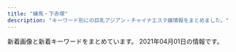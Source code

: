 ```yaml
---
title: "練馬・下赤塚"
description: "キーワード別にの巨乳アジアン・チャイナエステ嬢情報をまとめました。"
---
```


新着画像と新着キーワードをまとめています。
2021年04月01日の情報です。

<DmmAffiliateIns />
<KeywordTable
  shops={
    [
    {
        "url": "https://kachofugetsu.ests.jp/",
        "name": "\u82b1\u9ce5\u98a8\u6708",
        "station": "\u6210\u5897\u99c5",
        "img_links": [],
        "keywords": {}
    },
    {
        "img_links": [
            "http://www.hanaest.net/images/s2.jpg",
            "http://www.hanaest.net/images/ttl_staff.png",
            "http://www.hanaest.net/images/qj.png",
            "http://www.hanaest.net/up/uploads/20171005214644212.jpg",
            "http://www.hanaest.net/images/r1.jpg",
            "http://www.hanaest.net/images/news.png",
            "http://www.hanaest.net/images/header_bg.png",
            "http://www.hanaest.net/images/r2.jpg",
            "http://www.hanaest.net/up/uploads/20171017081729nana.jpg",
            "http://www.hanaest.net/up/uploads/20170621202142mimi.jpg",
            "http://www.hanaest.net/up/uploads/20161128220158nao.jpg",
            "http://www.hanaest.net/up/uploads/20161009222712tomo.jpg",
            "http://www.hanaest.net/images/ttl_price.png",
            "http://www.hanaest.net/images/ttl_qj.png"
        ],
        "station": "\u4e0b\u8d64\u585a\u99c5\u5317\u53e3",
        "name": "\u83ef\uff5e\u306f\u306a\uff5e",
        "url": "http://www.hanaest.net/",
        "keywords": {}
    },
    {
        "name": "\u6696\u5fc3",
        "keywords": {},
        "img_links": [
            "http://www.hi-msg.com/dansin/images/p-6.jpg",
            "http://www.hi-msg.com/dansin/images/top.jpg",
            "http://www.hi-msg.com/dansin/images/p-2-1.jpg",
            "http://www.hi-msg.com/dansin/images/p-9-1.jpg",
            "http://www.hi-msg.com/dansin/images/end1.jpg",
            "http://www.hi-msg.com/dansin/images/nav.jpg",
            "http://www.hi-msg.com/dansin/images/p-6-1.jpg",
            "http://www.hi-msg.com/dansin/images/p-5.jpg",
            "http://www.hi-msg.com/dansin/images/p-2.jpg",
            "http://www.hi-msg.com/dansin/images/1.jpg",
            "http://www.hi-msg.com/dansin/images/top1.jpg",
            "http://www.hi-msg.com/dansin/images/s_pick.jpg",
            "http://www.hi-msg.com/dansin/images/s_info.jpg",
            "http://www.hi-msg.com/dansin/images/s_face.jpg",
            "http://www.hi-msg.com/dansin/images/p-7.jpg",
            "http://www.hi-msg.com/dansin/images/s_news.jpg",
            "http://www.hi-msg.com/dansin/images/p-8.jpg",
            "http://www.hi-msg.com/dansin/images/mobile.jpg",
            "http://www.hi-msg.com/dansin/images/p-9.jpg",
            "http://www.hi-msg.com/dansin/images/p-5-1.jpg"
        ],
        "station": "\u3068\u304d\u308f\u53f0\u99c5\u5357\u53e3",
        "url": "http://www.hi-msg.com/dansin/"
    },
    {
        "url": "http://himawari.est-u.com/",
        "station": "\u7df4\u99ac\u99c5\u5357\u53e3",
        "img_links": [
            "http://himawari.est-u.com/staff/asuka.jpg",
            "http://himawari.est-u.com/staff/yuki.jpg",
            "http://himawari.est-u.com/staff/sakura.jpg",
            "http://himawari.est-u.com/staff/nami.jpg",
            "http://himawari.est-u.com/images/a2.jpg",
            "http://himawari.est-u.com/images/a1.jpg",
            "http://himawari.est-u.com/images/index_02.jpg",
            "http://himawari.est-u.com/staff/umi.jpg",
            "http://himawari.est-u.com/images/down.jpg",
            "http://himawari.est-u.com/images/index_10.jpg",
            "http://himawari.est-u.com/staff/aiko.jpg",
            "http://himawari.est-u.com/staff/izumi.jpg",
            "http://himawari.est-u.com/images/index_08.jpg",
            "http://himawari.est-u.com/images/index_04.jpg",
            "http://himawari.est-u.com/images/therpist.jpg",
            "http://himawari.est-u.com/images/index2_08.jpg"
        ],
        "keywords": {
            "C": 7
        },
        "name": "\u3072\u307e\u308f\u308a"
    },
    {
        "name": "\u59ff\u7f8e",
        "url": "http://www.sugatabi.mesthe.com/",
        "station": "\u3068\u304d\u308f\u53f0\u99c5\u5357\u53e3",
        "keywords": {
            "85": 1,
            "C": 2,
            "87": 4,
            "D": 7,
            "84": 1,
            "86": 3
        },
        "img_links": [
            "http://www.sugatabi.mesthe.com/images/top_sche.png",
            "http://www.sugatabi.mesthe.com/images/shop/shop04.jpg",
            "http://www.sugatabi.mesthe.com/files/001-02.jpg",
            "http://www.sugatabi.mesthe.com/files/003-02.jpg",
            "http://www.sugatabi.mesthe.com/files/010-02.jpg",
            "http://www.sugatabi.mesthe.com/files/009.jpg",
            "http://www.sugatabi.mesthe.com/files/008.jpg",
            "http://www.sugatabi.mesthe.com/images/girl-z1.jpg",
            "http://www.sugatabi.mesthe.com/files/006.jpg",
            "http://www.sugatabi.mesthe.com/files/006-02.jpg",
            "http://www.sugatabi.mesthe.com/files/009-02.jpg",
            "http://www.sugatabi.mesthe.com/files/010.jpg",
            "http://www.sugatabi.mesthe.com/images/bj3.png",
            "http://www.sugatabi.mesthe.com/images/mobile.jpg",
            "http://www.sugatabi.mesthe.com/files/003.jpg",
            "http://www.sugatabi.mesthe.com/images/staff_line.png",
            "http://www.sugatabi.mesthe.com/files/002-02.jpg",
            "http://www.sugatabi.mesthe.com/images/shop/shop01.jpg",
            "http://www.sugatabi.mesthe.com/images/link_line.png",
            "http://www.sugatabi.mesthe.com/files/004.jpg",
            "http://www.sugatabi.mesthe.com/images/shop/shop03.jpg",
            "http://www.sugatabi.mesthe.com/files/005.jpg",
            "http://www.sugatabi.mesthe.com/files/005-02.jpg",
            "http://www.sugatabi.mesthe.com/files/004-02.jpg",
            "http://www.sugatabi.mesthe.com/files/002.jpg",
            "http://www.sugatabi.mesthe.com/files/008-02.jpg",
            "http://www.sugatabi.mesthe.com/images/top.jpg",
            "http://www.sugatabi.mesthe.com/images/shop/shop02.jpg",
            "http://www.sugatabi.mesthe.com/files/001.jpg",
            "http://www.sugatabi.mesthe.com/images/girl-z2.jpg"
        ]
    },
    {
        "station": "\u7df4\u99ac\u99c5\u897f\u53e3",
        "url": "http://www.bishoujo.relaxmens.com/",
        "img_links": [
            "http://www.bishoujo.relaxmens.com/images/top02-left.png",
            "http://www.bishoujo.relaxmens.com/images/nav-001.png",
            "http://www.bishoujo.relaxmens.com/images/top01.png",
            "http://www.bishoujo.relaxmens.com/files/007.jpg",
            "http://www.bishoujo.relaxmens.com/images/nav-003.png",
            "http://www.bishoujo.relaxmens.com/images/nav-002.png",
            "http://www.bishoujo.relaxmens.com/images/nav-005.png",
            "http://www.bishoujo.relaxmens.com/photo_news/upimg/69006605d742b90036_1.jpg",
            "http://www.bishoujo.relaxmens.com/files/006.jpg",
            "http://www.bishoujo.relaxmens.com/photo_news/upimg/69006605d742b90036_2.jpg",
            "http://www.bishoujo.relaxmens.com/images/top003.png",
            "http://www.bishoujo.relaxmens.com/images/tel.png",
            "http://www.bishoujo.relaxmens.com/files/008.jpg",
            "http://www.bishoujo.relaxmens.com/photo_news/upimg/69006605d742b90036_0.jpg",
            "http://www.bishoujo.relaxmens.com/images/nav-006.png",
            "http://www.bishoujo.relaxmens.com/images/nav-004.png",
            "http://www.bishoujo.relaxmens.com/files/004.jpg",
            "http://www.bishoujo.relaxmens.com/images/osusume01.png"
        ],
        "name": "\u7f8e\u5c11\u5973\u5b66\u5712",
        "keywords": {}
    },
    {
        "url": "http://www.es-kou.link/",
        "station": "\u4e0b\u8d64\u585a\u99c5\u5317\u53e3",
        "img_links": [
            "http://www.es-kou.link/images/news.jpg",
            "http://www.es-kou.link/images/sys2.jpg",
            "http://www.es-kou.link/images/3.jpg",
            "http://www.es-kou.link/images/staff_t.jpg",
            "http://www.es-kou.link/images/head.jpg",
            "http://www.es-kou.link/images/1.jpg",
            "http://www.es-kou.link/images/mobile.jpg",
            "http://www.es-kou.link/img/satomi1.jpg",
            "http://www.es-kou.link/images/s1.png",
            "http://www.es-kou.link/images/interior_t.jpg",
            "http://www.es-kou.link/img/nana1.jpg",
            "http://www.es-kou.link/img/mimi1.jpg",
            "http://www.es-kou.link/images/info.png",
            "http://www.es-kou.link/images/sys1.jpg",
            "http://www.es-kou.link/images/int1.png",
            "http://www.es-kou.link/images/b1.jpg",
            "http://www.es-kou.link/images/int2.png",
            "http://www.es-kou.link/images/b2.jpg",
            "http://www.es-kou.link/images/2.jpg",
            "http://www.es-kou.link/images/sys3.png"
        ],
        "keywords": {},
        "name": "\u7d05\u6708"
    },
    {
        "img_links": [
            "http://www.akai-hana.esjp.info/img/info/r8.jpg",
            "http://www.akai-hana.esjp.info/img/slider/1.jpg",
            "http://www.akai-hana.esjp.info/files/006.jpg",
            "http://www.akai-hana.esjp.info/img/info/r1.jpg",
            "http://www.akai-hana.esjp.info/img/info/r3.jpg",
            "http://www.akai-hana.esjp.info/img/info/r5.jpg",
            "http://www.akai-hana.esjp.info/img/info/r6.jpg",
            "http://www.akai-hana.esjp.info/img/info/r2.jpg",
            "http://www.akai-hana.esjp.info/files/001.jpg",
            "http://www.akai-hana.esjp.info/files/007.jpg",
            "http://www.akai-hana.esjp.info/img/info.jpg",
            "http://www.akai-hana.esjp.info/img/goback.jpg",
            "http://www.akai-hana.esjp.info/img/btn_blog.jpg",
            "http://www.akai-hana.esjp.info/files/004.jpg",
            "http://www.akai-hana.esjp.info/img/pixta_5458114_M.jpg",
            "http://www.akai-hana.esjp.info/img/info/r4.jpg",
            "http://www.akai-hana.esjp.info/files/003.jpg",
            "http://www.akai-hana.esjp.info/img/btn_side_mobile.jpg",
            "http://www.akai-hana.esjp.info/img/info/r7.jpg",
            "http://www.akai-hana.esjp.info/img/ttl_news.png",
            "http://www.akai-hana.esjp.info/img/pixta_5216568_M.jpg",
            "http://www.akai-hana.esjp.info/img/tel.png",
            "http://www.akai-hana.esjp.info/img/info/r9.jpg",
            "http://www.akai-hana.esjp.info/img/ttl_info.png",
            "http://www.akai-hana.esjp.info/img/imasia_7981159_M.jpg",
            "http://www.akai-hana.esjp.info/img/pickup.jpg",
            "http://www.akai-hana.esjp.info/img/slider/2.jpg",
            "http://www.akai-hana.esjp.info/files/005.jpg",
            "http://www.akai-hana.esjp.info/files/002.jpg"
        ],
        "station": "\u6210\u5897\u99c54\u756a\u51fa\u53e3",
        "url": "http://www.akai-hana.esjp.info/",
        "name": "\u8d64\u3044\u82b1",
        "keywords": {
            "87": 6,
            "D": 10,
            "C": 19,
            "82": 2,
            "88": 4,
            "85": 2
        }
    },
    {
        "station": "\u7df4\u99ac\u99c5\u5317\u53e3",
        "keywords": {
            "C": 7
        },
        "url": "http://moonlove.est-u.com/",
        "img_links": [
            "http://moonlove.est-u.com/images/s1.jpg",
            "http://moonlove.est-u.com/images/s6.jpg",
            "http://moonlove.est-u.com/images/s5.jpg",
            "http://moonlove.est-u.com/images/index_02.jpg",
            "http://moonlove.est-u.com/images/index_12.jpg",
            "http://moonlove.est-u.com/staff/ayumi.jpg",
            "http://moonlove.est-u.com/staff/sakura.jpg",
            "http://moonlove.est-u.com/images/icon_000.jpg",
            "http://moonlove.est-u.com/images/staff_09.jpg",
            "http://moonlove.est-u.com/images/index_05.jpg",
            "http://moonlove.est-u.com/staff/kaori.jpg",
            "http://moonlove.est-u.com/images/index_13.jpg",
            "http://moonlove.est-u.com/images/index_14.jpg",
            "http://moonlove.est-u.com/images/index3_06.jpg",
            "http://moonlove.est-u.com/images/index_10.jpg",
            "http://moonlove.est-u.com/images/index_15.jpg",
            "http://moonlove.est-u.com/images/s3.jpg",
            "http://moonlove.est-u.com/images/index_19.jpg",
            "http://moonlove.est-u.com/images/index1_06.jpg",
            "http://moonlove.est-u.com/images/index_16.jpg",
            "http://moonlove.est-u.com/images/index_08.jpg",
            "http://moonlove.est-u.com/images/s4.jpg",
            "http://moonlove.est-u.com/images/index_07.jpg",
            "http://moonlove.est-u.com/staff/nami.jpg",
            "http://moonlove.est-u.com/images/s8.jpg",
            "http://moonlove.est-u.com/images/index_04.jpg",
            "http://moonlove.est-u.com/images/index2_06.jpg",
            "http://moonlove.est-u.com/staff/miki.jpg",
            "http://moonlove.est-u.com/images/index_17.jpg"
        ],
        "name": "\u6708\u306e\u604b"
    },
    {
        "keywords": {
            "95": 1,
            "86": 1,
            "80": 1,
            "C": 4,
            "D": 2,
            "G": 1,
            "84": 1,
            "91": 3,
            "F": 4,
            "88": 1,
            "83": 2,
            "93": 1
        },
        "url": "http://lachesis.este88.com/",
        "station": "\u5927\u6cc9\u5b66\u5712\u99c5",
        "name": "\u30e9\u30b1\u30b7\u30b9\u5927\u6cc9\u5b66\u5712",
        "img_links": [
            "http://lachesis.este88.com/gals/narumi2.jpg",
            "http://lachesis.este88.com/gals/rinnka3.jpg",
            "http://lachesis.este88.com/gals/rinnka2.jpg",
            "http://lachesis.este88.com/gals/miku2.jpg",
            "http://lachesis.este88.com/gals/miho1.jpg",
            "http://lachesis.este88.com/gals/rinnka4.jpg",
            "http://lachesis.este88.com/gals/mao1.jpg",
            "http://lachesis.este88.com/gals/tumugi2.jpg",
            "https://lachesis.este88.com/images/line.jpg",
            "https://lachesis.este88.com/images/bg_header3.jpg",
            "http://lachesis.este88.com/gals/aoi3.jpg",
            "http://lachesis.este88.com/gals/itika1.jpg",
            "http://lachesis.este88.com/gals/yuno3.jpg",
            "https://lachesis.este88.com/images/info5.jpg",
            "https://lachesis.este88.com/gals/aoi1.jpg",
            "http://lachesis.este88.com/gals/aoi2.jpg",
            "http://momipara.jp/img/link/momi234.jpg",
            "http://lachesis.este88.com/gals/itika2.jpg",
            "http://lachesis.este88.com/gals/narumi3.jpg",
            "https://lachesis.este88.com/gals/narumi1.jpg",
            "https://lachesis.este88.com/gals/minami1.jpg",
            "http://lachesis.este88.com/images/bg_header.jpg",
            "https://lachesis.este88.com/gals/rinnka1.jpg",
            "http://lachesis.este88.com/gals/aoi1.jpg",
            "http://lachesis.este88.com/gals/miho2.jpg",
            "http://lachesis.este88.com/images/info5.jpg",
            "https://lachesis.este88.com/images/bg_header.jpg",
            "http://lachesis.este88.com/gals/tumugi3.jpg",
            "http://lachesis.este88.com/gals/miku3.jpg",
            "http://lachesis.este88.com/gals/miho3.jpg",
            "https://lachesis.este88.com/gals/miku1.jpg",
            "http://lachesis.este88.com/images/bg_header3.jpg",
            "http://lachesis.este88.com/gals/mao2.jpg",
            "http://lachesis.este88.com/gals/minami1.jpg",
            "https://lachesis.este88.com/gals/maria1.jpg",
            "http://lachesis.este88.com/gals/narumi1.jpg",
            "https://lachesis.este88.com/gals/tumugi1.jpg",
            "http://lachesis.este88.com/gals/rinnka1.jpg",
            "http://lachesis.este88.com/gals/itika3.jpg",
            "http://lachesis.este88.com/gals/yuno1.jpg",
            "http://lachesis.este88.com/gals/minami2.jpg",
            "http://lachesis.este88.com/gals/maria1.jpg",
            "http://lachesis.este88.com/gals/narumi4.jpg",
            "https://lachesis.este88.com/gals/yuno1.jpg",
            "http://lachesis.este88.com/images/line.jpg",
            "http://lachesis.este88.com/images/sysh3bar.png",
            "https://lachesis.este88.com/images/sysh3bar.png",
            "https://lachesis.este88.com/gals/itika1.jpg",
            "https://lachesis.este88.com/gals/mao1.jpg",
            "https://lachesis.este88.com/gals/miho1.jpg",
            "http://lachesis.este88.com/gals/miku1.jpg",
            "http://lachesis.este88.com/gals/yuno2.jpg",
            "http://lachesis.este88.com/gals/tumugi1.jpg"
        ]
    },
    {
        "url": "http://margaret.ests.jp/",
        "name": "\u30de\u30fc\u30ac\u30ec\u30c3\u30c8",
        "img_links": [
            "http://margaret.ests.jp/images/s_staff.png",
            "http://margaret.ests.jp/images/mobile.jpg",
            "http://margaret.ests.jp/images/s_news.jpg",
            "http://margaret.ests.jp/images/room2.jpg",
            "http://margaret.ests.jp/photos/sites/29/2020/03/2020032709162529.jpg",
            "http://margaret.ests.jp/photos/sites/29/2020/06/2020062814010219.jpeg",
            "http://margaret.ests.jp/images/s_pick.jpg",
            "http://margaret.ests.jp/photos/sites/29/2020/05/202005281752578.jpg",
            "http://margaret.ests.jp/photos/sites/29/2020/04/2020041014190824.jpg",
            "http://margaret.ests.jp/images/room1.jpg",
            "http://margaret.ests.jp/images/service1.jpg",
            "http://margaret.ests.jp/photos/sites/29/2020/08/2020082222274080.jpeg",
            "http://margaret.ests.jp/images/room4.jpg",
            "http://margaret.ests.jp/images/info.jpg",
            "http://margaret.ests.jp/images/room3.jpg",
            "http://margaret.ests.jp/images/top.jpg",
            "http://margaret.ests.jp/photos/sites/29/2020/04/202004102157462.jpeg",
            "http://margaret.ests.jp/images/service4.jpg",
            "http://margaret.ests.jp/photos/sites/29/2020/06/202006301829174.jpeg",
            "http://margaret.ests.jp/photos/sites/29/2021/01/2021011511194654.jpg",
            "http://margaret.ests.jp/images/service3.jpg",
            "http://margaret.ests.jp/images/s_service.png",
            "http://margaret.ests.jp/photos/sites/29/2020/08/2020080615352994.jpeg",
            "http://margaret.ests.jp/photos/sites/29/2020/04/202004081414540.jpg",
            "http://margaret.ests.jp/images/service2.jpg",
            "http://margaret.ests.jp/photos/sites/29/2020/04/2020040205541033.jpg"
        ],
        "keywords": {
            "87": 10,
            "E": 50,
            "88": 20,
            "86": 20,
            "85": 30,
            "D": 60
        },
        "station": "\u685c\u53f0\u99c5\u5317\u53e3"
    },
    {
        "name": "\u30ad\u30e9\u30ad\u30e9",
        "keywords": {
            "D": 2,
            "E": 6,
            "F": 1,
            "88": 1,
            "C": 17,
            "86": 4,
            "87": 4,
            "89": 1
        },
        "station": "\u7df4\u99ac\u99c5\u897f\u53e3",
        "url": "http://binrou.net/",
        "img_links": [
            "http://binrou.net/i/img/sta80.jpg",
            "http://binrou.net/img/fla.jpg",
            "http://binrou.net/i/img/sta92.jpg",
            "http://binrou.net/img/botton.jpg",
            "http://binrou.net/i/img/sta112.jpg",
            "http://binrou.net/i/img/r4.jpg",
            "http://binrou.net/img/st115.jpg",
            "http://binrou.net/img/sta114.jpg",
            "http://binrou.net/img/s116.jpg",
            "http://binrou.net/i/img/sta114.jpg",
            "http://binrou.net/img/sta116.jpg",
            "http://binrou.net/i/img/r2.jpg",
            "http://binrou.net/img/st114.jpg",
            "http://binrou.net/img/sta119.jpg",
            "http://binrou.net/img/s111.jpg",
            "http://binrou.net/img/sta111.jpg",
            "http://binrou.net/img/st116.jpg",
            "http://binrou.net/i/img/r1.jpg",
            "http://binrou.net/i/img/sta98.jpg",
            "http://binrou.net/i/img/sta105.jpg",
            "http://binrou.net/img/s112.jpg",
            "http://binrou.net/img/sta117.jpg",
            "http://binrou.net/i/img/sta104.jpg",
            "http://binrou.net/img/s114.jpg",
            "http://binrou.net/i/img/sta97.jpg",
            "http://binrou.net/img/st117.jpg",
            "http://binrou.net/i/img/sta108.jpg",
            "http://binrou.net/img/s117.jpg",
            "http://binrou.net/img/sta115.jpg",
            "http://binrou.net/i/img/sta118.jpg",
            "http://binrou.net/img/s118.jpg",
            "http://binrou.net/i/img/st118.jpg",
            "http://binrou.net/i/img/sta111.jpg",
            "http://binrou.net/i/img/sta100.jpg",
            "http://binrou.net/i/img/sta115.jpg",
            "http://binrou.net/img/pickup20.jpg",
            "http://binrou.net/img/st112.jpg",
            "http://binrou.net/img/mo.png",
            "http://binrou.net/i/img/r3.jpg",
            "http://binrou.net/img/st119.jpg",
            "http://binrou.net/i/img/sta89.jpg",
            "http://binrou.net/i/img/sta119.jpg",
            "http://binrou.net/img/s119.jpg",
            "http://binrou.net/img/sta118.jpg",
            "http://binrou.net/img/st109.jpg",
            "http://binrou.net/img/sta109.jpg",
            "http://binrou.net/img/acc.jpg",
            "http://binrou.net/i/img/sta117.jpg",
            "http://binrou.net/i/img/sta116.jpg",
            "http://binrou.net/i/img/sta88.jpg",
            "http://binrou.net/img/st111.jpg",
            "http://binrou.net/i/img/sta109.jpg",
            "http://binrou.net/img/s115.jpg",
            "http://binrou.net/i/img/acc.jpg",
            "http://binrou.net/img/st118.jpg",
            "http://binrou.net/img/sta112.jpg",
            "http://binrou.net/i/img/sta94.jpg"
        ]
    },
    {
        "img_links": [
            "http://www.nerima-rose.com/images/images/sys2018_06.jpg",
            "http://www.nerima-rose.com/images/aroma/r3.jpg",
            "http://www.nerima-rose.com/images/shop/3/sh1.jpg",
            "http://www.nerima-rose.com/images/staff/16/kaori2.jpg",
            "http://www.nerima-rose.com/images/staff/17/2/nana.png",
            "http://www.nerima-rose.com/images/staff/16/aya2.jpg",
            "http://www.nerima-rose.com/images/rosa-sys_04.jpg",
            "http://www.nerima-rose.com/images/staff/17/2/kina.jpg",
            "http://www.nerima-rose.com/images/rosa-sys_09a.jpg",
            "http://www.nerima-rose.com/images/shop/h1.jpg",
            "http://www.nerima-rose.com/images/shop/4/s1.jpg",
            "http://www.nerima-rose.com/images/aroma/r1.jpg",
            "http://www.nerima-rose.com/images/staff/17/riri.jpg",
            "http://www.nerima-rose.com/images/sys3.jpg",
            "http://www.nerima-rose.com/images/index-rosa_09.jpg",
            "http://www.nerima-rose.com/images/aroma/r2.jpg",
            "http://www.nerima-rose.com/images/shop/11.jpg",
            "http://www.nerima-rose.com/images/index-rosa_04.jpg",
            "http://www.nerima-rose.com/images/nav/nav-acc.jpg",
            "http://www.nerima-rose.com/images/rosa-pindao_07.jpg",
            "http://www.nerima-rose.com/images/images/sys2018_03.jpg",
            "http://www.nerima-rose.com/images/index-rosa_02.jpg",
            "http://www.nerima-rose.com/images/staff/17/2/ena.jpg",
            "http://www.nerima-rose.com/images/nav/nav-rec.jpg",
            "http://www.nerima-rose.com/images/rosa-pindao_09.jpg",
            "http://www.nerima-rose.com/cgi-bin/topics/img/16-1.jpg",
            "http://www.nerima-rose.com/images/staff/16/misaki2.jpg"
        ],
        "name": "ROSE",
        "url": "http://www.nerima-rose.com/",
        "keywords": {
            "C": 8
        },
        "station": "\u7df4\u99ac\u99c5\u5357\u53e3"
    },
    {
        "name": "\u59eb",
        "station": "\u6210\u5897\u99c5",
        "url": "http://anzu.abnavi.info/",
        "img_links": [],
        "keywords": {}
    },
    {
        "station": "\u7df4\u99ac\u99c5\u897f\u53e3",
        "img_links": [],
        "url": "https://salasa.tokyo/",
        "name": "\u3064\u307c\u307f",
        "keywords": {}
    },
    {
        "img_links": [
            "http://nymphe-est.biz/images/tm.jpg",
            "http://nymphe-est.biz/images/m3.png",
            "http://nymphe-est.biz/images/stal.jpg",
            "http://nymphe-est.biz/images/stat.jpg",
            "http://nymphe-est.biz/images/cg01.jpg",
            "http://nymphe-est.biz/images/no.png",
            "http://nymphe-est.biz/images/tit4.jpg",
            "http://nymphe-est.biz/images/tit5.jpg",
            "http://nymphe-est.biz/images/cg02.jpg",
            "http://nymphe-est.biz/images/accl.jpg",
            "http://nymphe-est.biz/images/tit2.jpg",
            "http://nymphe-est.biz/images/bur.jpg",
            "http://nymphe-est.biz/images/fla.jpg",
            "http://nymphe-est.biz/images/tit6.jpg",
            "http://nymphe-est.biz/images/m2.png",
            "http://nymphe-est.biz/images/bul.jpg",
            "http://nymphe-est.biz/images/m5.png",
            "http://nymphe-est.biz/images/spt.png",
            "http://nymphe-est.biz/images/tit3.jpg",
            "http://nymphe-est.biz/images/m4.png",
            "http://nymphe-est.biz/images/m6.png",
            "http://nymphe-est.biz/images/top.png",
            "http://nymphe-est.biz/images/m1.png",
            "http://nymphe-est.biz/images/cg03.jpg"
        ],
        "url": "http://nymphe-est.biz/",
        "station": "\u6771\u6b66\u7df4\u99ac\u99c5\u5317\u53e3",
        "name": "\u59eb\u306e\u3086\u3073\u3055\u304d",
        "keywords": {
            "E": 1,
            "D": 2
        }
    },
    {
        "name": "\u30b7\u30a8\u30b9\u30bf",
        "img_links": [
            "http://siesta.ests.jp/images/acc4.jpg",
            "http://siesta.ests.jp/images/acc3.jpg",
            "http://siesta.ests.jp/photos/sites/39/2021/01/2021011116333493.jpg",
            "http://siesta.ests.jp/images/news.jpg",
            "http://siesta.ests.jp/images/s-staff.jpg",
            "http://siesta.ests.jp/images/acc1.jpg",
            "http://siesta.ests.jp/images/mobile1.jpg",
            "http://siesta.ests.jp/images/pick.jpg",
            "http://siesta.ests.jp/photos/sites/39/2021/01/2021011116333298.jpg",
            "http://siesta.ests.jp/images/info.jpg",
            "http://siesta.ests.jp/images/mobile.jpg",
            "http://siesta.ests.jp/images/s-recriut.jpg",
            "http://siesta.ests.jp/images/acc2.jpg",
            "http://siesta.ests.jp/images/top.png",
            "http://siesta.ests.jp/photos/sites/39/2021/01/2021011116333321.jpg"
        ],
        "keywords": {
            "D": 12,
            "85": 8,
            "88": 4
        },
        "station": "\u5927\u6cc9\u5b66\u5712\u99c5\u5317\u53e3",
        "url": "http://siesta.ests.jp/"
    },
    {
        "url": "http://www.es-yas.click/",
        "img_links": [
            "http://www.es-yas.click/img/mari1.jpg",
            "http://www.es-yas.click/images/head.jpg",
            "http://www.es-yas.click/images/mobile.jpg",
            "http://www.es-yas.click/images/3.jpg",
            "http://www.es-yas.click/images/tel.jpg",
            "http://www.es-yas.click/images/sirase.jpg",
            "http://www.es-yas.click/images/sys2.png",
            "http://www.es-yas.click/images/ac1.png",
            "http://www.es-yas.click/images/staff_t.jpg",
            "http://www.es-yas.click/images/sys1.png",
            "http://www.es-yas.click/images/int2.png",
            "http://www.es-yas.click/images/news.jpg",
            "http://www.es-yas.click/images/1.jpg",
            "http://www.es-yas.click/images/int1.png",
            "http://www.es-yas.click/img/sayuri1.jpg",
            "http://www.es-yas.click/images/2.jpg",
            "http://www.es-yas.click/img/riri1.jpg",
            "http://www.es-yas.click/images/s1.png",
            "http://www.es-yas.click/images/info.png",
            "http://www.es-yas.click/images/newface.png",
            "http://www.es-yas.click/images/interior_t.jpg"
        ],
        "keywords": {},
        "name": "\u30b9\u30a6\u30a3\u30fc\u30c8",
        "station": "\u4e2d\u6751\u6a4b\u99c5\u5357\u53e3"
    },
    {
        "station": "\u4e0a\u677f\u6a4b\u99c5\u5317\u53e3",
        "img_links": [],
        "keywords": {},
        "url": "http://tenpo2.iest.info/",
        "name": "\u6e29"
    },
    {
        "station": "\u4e0b\u8d64\u585a\u99c5\u5317\u53e3",
        "name": "\u9577\u4e45*\u3061\u3087\u3046\u304d\u3085\u3046",
        "img_links": [
            "http://c-sakura.work/images/info.png",
            "http://c-sakura.work/images/2.jpg",
            "http://c-sakura.work/images/int1.png",
            "http://c-sakura.work/img/yuyu1.jpg",
            "http://c-sakura.work/images/mobile.jpg",
            "http://c-sakura.work/images/interior_t.jpg",
            "http://c-sakura.work/images/tel.jpg",
            "http://c-sakura.work/images/int2.png",
            "http://c-sakura.work/img/ami1.jpg",
            "http://c-sakura.work/images/3.jpg",
            "http://c-sakura.work/img/yuri1.jpg",
            "http://c-sakura.work/images/sys1.png",
            "http://c-sakura.work/images/staff_t.jpg",
            "http://c-sakura.work/images/sisu.png",
            "http://c-sakura.work/images/1.jpg",
            "http://c-sakura.work/images/news.png",
            "http://c-sakura.work/images/head.jpg"
        ],
        "keywords": {},
        "url": "http://c-sakura.work/"
    },
    {
        "keywords": {},
        "url": "http://oasis.akasuri.xyz/",
        "name": "\u30aa\u30a2\u30b7\u30b9",
        "station": "\u6210\u5897\u99c5\u5357\u53e3",
        "img_links": [
            "http://oasis.akasuri.xyz/images/bar-staff.png",
            "http://oasis.akasuri.xyz/staff/s2.jpg",
            "http://oasis.akasuri.xyz/images/fotter.png",
            "http://oasis.akasuri.xyz/images/bar-photo.png",
            "http://oasis.akasuri.xyz/images/c-photo.png",
            "http://oasis.akasuri.xyz/images/c-top.png",
            "http://oasis.akasuri.xyz/staff/s1.jpg",
            "http://oasis.akasuri.xyz/images/c-staff.png",
            "http://oasis.akasuri.xyz/images/b-tel.png",
            "http://oasis.akasuri.xyz/staff/s3.jpg"
        ]
    },
    {
        "name": "AROMA PLAZA \u30a2\u30ed\u30de\u30d7\u30e9\u30b6",
        "img_links": [],
        "keywords": {},
        "station": "\u77f3\u795e\u4e95\u516c\u5712\u99c5\u5357\u53e3",
        "url": "http://aroma-p.info/"
    },
    {
        "url": "http://c-ikoi.work/",
        "keywords": {},
        "img_links": [
            "http://c-ikoi.work/images/rec1.png",
            "http://c-ikoi.work/images/int2.png",
            "http://c-ikoi.work/img/yuki1.jpg",
            "http://c-ikoi.work/images/news.jpg",
            "http://c-ikoi.work/images/concept.jpg",
            "http://c-ikoi.work/images/2.jpg",
            "http://c-ikoi.work/images/tel.jpg",
            "http://c-ikoi.work/images/int3.png",
            "http://c-ikoi.work/images/1.jpg",
            "http://c-ikoi.work/images/staff_t.jpg",
            "http://c-ikoi.work/images/interior_t.jpg",
            "http://c-ikoi.work/img/moe1.jpg",
            "http://c-ikoi.work/img/rina1.jpg",
            "http://c-ikoi.work/images/int1.png",
            "http://c-ikoi.work/images/mobile.jpg",
            "http://c-ikoi.work/img/aoi1.jpg",
            "http://c-ikoi.work/images/rec2.png",
            "http://c-ikoi.work/images/sys1.jpg",
            "http://c-ikoi.work/images/line.png",
            "http://c-ikoi.work/images/4.jpg",
            "http://c-ikoi.work/images/sys2.jpg",
            "http://c-ikoi.work/images/3.jpg",
            "http://c-ikoi.work/images/head.jpg",
            "http://c-ikoi.work/images/sys3.png"
        ],
        "name": "\u61a9",
        "station": "\u5927\u5c71\u99c5\u5357\u53e3"
    },
    {
        "name": "\u7df4\u99ac\u306e\u5929\u4f7f",
        "station": "\u7df4\u99ac\u99c5\u897f\u53e3",
        "keywords": {
            "89": 1,
            "90": 3,
            "88": 2
        },
        "url": "http://ginzaangel.esnavi.work/",
        "img_links": [
            "http://ginzaangel.esnavi.work/int1.png",
            "http://ginzaangel.esnavi.work/2/uploadimg/1615988408.jpeg",
            "http://ginzaangel.esnavi.work/2/uploadimg/1615988934.jpeg",
            "http://ginzaangel.esnavi.work/head.jpg",
            "http://ginzaangel.esnavi.work/sys2.jpg",
            "http://ginzaangel.esnavi.work/2/uploadimg/1615989033.jpeg",
            "http://ginzaangel.esnavi.work/staff_t.jpg",
            "http://ginzaangel.esnavi.work/news.jpg",
            "http://ginzaangel.esnavi.work/s1.png",
            "http://ginzaangel.esnavi.work/sys1.jpg",
            "http://ginzaangel.esnavi.work/2/uploadimg/1601829474.jpeg",
            "http://ginzaangel.esnavi.work/2/uploadimg/1595657062.jpeg",
            "http://ginzaangel.esnavi.work/2/uploadimg/1615989115.jpeg"
        ]
    },
    {
        "url": "http://ponfu-massage.work/",
        "img_links": [
            "http://ponfu-massage.work/img/st41.jpg",
            "http://ponfu-massage.work/img/acc7.jpg",
            "http://ponfu-massage.work/img/acc1.jpg",
            "http://ponfu-massage.work/img/s38.jpg",
            "http://ponfu-massage.work/img/acc4.jpg",
            "http://ponfu-massage.work/i/img/sta42.jpg",
            "http://ponfu-massage.work/img/st38.jpg",
            "http://ponfu-massage.work/img/sta30.jpg",
            "http://ponfu-massage.work/img/acc9.jpg",
            "http://ponfu-massage.work/i/img/sta45.jpg",
            "http://ponfu-massage.work/img/acc5.jpg",
            "http://ponfu-massage.work/img/campian.jpg",
            "http://ponfu-massage.work/img/sta39.jpg",
            "http://ponfu-massage.work/img/s45.jpg",
            "http://ponfu-massage.work/img/acc8.jpg",
            "http://ponfu-massage.work/i/img/sta41.jpg",
            "http://ponfu-massage.work/i/img/sta38.jpg",
            "http://ponfu-massage.work/img/sta44.jpg",
            "http://ponfu-massage.work/i/img/st45.jpg",
            "http://ponfu-massage.work/img/s30.jpg",
            "http://ponfu-massage.work/i/img/r4.jpg",
            "http://ponfu-massage.work/img/sta43.jpg",
            "http://ponfu-massage.work/img/st35.jpg",
            "http://ponfu-massage.work/img/st44.jpg",
            "http://ponfu-massage.work/img/s39.jpg",
            "http://ponfu-massage.work/img/s42.jpg",
            "http://ponfu-massage.work/img/st18.jpg",
            "http://ponfu-massage.work/img/sta38.jpg",
            "http://ponfu-massage.work/img/acc2.jpg",
            "http://ponfu-massage.work/img/acc3.jpg",
            "http://ponfu-massage.work/img/sta28.jpg",
            "http://ponfu-massage.work/img/st46.jpg",
            "http://ponfu-massage.work/i/img/sta46.jpg",
            "http://ponfu-massage.work/img/acc6.jpg",
            "http://ponfu-massage.work/i/img/r1.jpg",
            "http://ponfu-massage.work/i/img/sta30.jpg",
            "http://ponfu-massage.work/i/img/r2.jpg",
            "http://ponfu-massage.work/img/s47.jpg",
            "http://ponfu-massage.work/i/img/sta47.jpg",
            "http://ponfu-massage.work/img/st28.jpg",
            "http://ponfu-massage.work/i/img/sta39.jpg",
            "http://ponfu-massage.work/img/st45.jpg",
            "http://ponfu-massage.work/img/sta42.jpg",
            "http://ponfu-massage.work/img/st30.jpg",
            "http://ponfu-massage.work/img/st42.jpg",
            "http://ponfu-massage.work/img/botton.jpg",
            "http://ponfu-massage.work/img/st39.jpg",
            "http://ponfu-massage.work/i/img/sta44.jpg",
            "http://ponfu-massage.work/i/img/sta24.jpg",
            "http://ponfu-massage.work/img/sta35.jpg",
            "http://ponfu-massage.work/img/s44.jpg",
            "http://ponfu-massage.work/i/img/sta43.jpg",
            "http://ponfu-massage.work/img/st47.jpg",
            "http://ponfu-massage.work/img/sta46.jpg",
            "http://ponfu-massage.work/img/s46.jpg",
            "http://ponfu-massage.work/img/sta41.jpg",
            "http://ponfu-massage.work/i/img/r3.jpg",
            "http://ponfu-massage.work/img/st43.jpg",
            "http://ponfu-massage.work/img/sta47.jpg",
            "http://ponfu-massage.work/img/acc10.jpg",
            "http://ponfu-massage.work/i/img/sta28.jpg",
            "http://ponfu-massage.work/img/s43.jpg",
            "http://ponfu-massage.work/img/sta45.jpg",
            "http://ponfu-massage.work/img/s41.jpg"
        ],
        "station": "\u7df4\u99ac\u99c5\u897f\u53e3",
        "name": "\u30dd\u30f3\u30d5\u30fc",
        "keywords": {
            "F": 2,
            "C": 22,
            "86": 1,
            "E": 2,
            "84": 1,
            "88": 4,
            "D": 9,
            "85": 2,
            "87": 5,
            "89": 1
        }
    },
    {
        "keywords": {},
        "img_links": [
            "http://sh-dafei.work/uploads/210219/1-210219105500300.jpg",
            "http://sh-dafei.work/uploads/190130/1-1Z130162635508.jpg",
            "http://sh-dafei.work/uploads/190924/1-1Z924151334121.jpg",
            "http://sh-dafei.work/uploads/181206/1-1Q206125154224.jpg",
            "http://sh-dafei.work/uploads/171031/1-1G0311G556445.jpg",
            "http://sh-dafei.work/templets/default/pc/picture/face.png",
            "http://sh-dafei.work/uploads/200117/1-20011G614144B.jpg",
            "http://sh-dafei.work/uploads/181207/1-1Q20G40K63R.jpg",
            "http://sh-dafei.work/uploads/171031/1-1G0311G344914.jpg",
            "http://sh-dafei.work/uploads/180227/1-1P22G40S5448.jpg",
            "http://sh-dafei.work/templets/default/pc/picture/staffs.png",
            "http://sh-dafei.work/uploads/allimg/180612/1-1P612160305350.jpg",
            "http://sh-dafei.work/templets/default/pc/picture/s_staff.png",
            "http://sh-dafei.work/uploads/190809/1-1ZP9125I01S.jpg",
            "http://sh-dafei.work/templets/default/pc/picture/s_news.png",
            "http://sh-dafei.work/uploads/191115/1-191115132040J2.jpg",
            "http://sh-dafei.work/uploads/181206/1-1Q2061253211D.jpg",
            "http://sh-dafei.work/uploads/201113/1-20111314213cQ.jpg",
            "http://sh-dafei.work/uploads/180612/1-1P6121601061c.jpg",
            "http://sh-dafei.work/uploads/171031/1-1G0311G531445.jpg",
            "http://sh-dafei.work/templets/default/pc/picture/end1.jpg",
            "http://sh-dafei.work/uploads/181206/1-1Q2061249563O.jpg",
            "http://sh-dafei.work/uploads/181207/1-1Q20G35320X0.png",
            "http://sh-dafei.work/uploads/190329/1-1Z329151011c7.jpg",
            "http://sh-dafei.work/uploads/171031/1-1G0311G4095M.jpg",
            "http://sh-dafei.work/uploads/201002/1-201002144Z11V.jpg",
            "http://sh-dafei.work/uploads/210326/1-210326140613257.jpg",
            "http://sh-dafei.work/uploads/190301/1-1Z30116320A41.jpg",
            "http://sh-dafei.work/uploads/171031/1-1G0311G505933.jpg",
            "http://sh-dafei.work/uploads/200612/1-200612154534W8.jpg",
            "http://sh-dafei.work/templets/default/pc/picture/s_pick.png",
            "http://sh-dafei.work/uploads/180612/1-1P612160029349.jpg",
            "http://sh-dafei.work/uploads/181214/1-1Q214154222511.jpg",
            "http://sh-dafei.work/uploads/181206/1-1Q2061250494E.jpg"
        ],
        "name": "\u5927\u5983",
        "station": "\u7df4\u99ac\u99c5\u897f\u53e3",
        "url": "http://sh-dafei.work/"
    },
    {
        "name": "\u3046\u3089\u3089",
        "keywords": {},
        "url": "http://es-nerima.biz/",
        "station": "\u7df4\u99ac\u99c5\u5317\u53e3",
        "img_links": [
            "http://es-nerima.biz/wp-content/uploads/2016/10/gallery5.jpg",
            "http://es-nerima.biz/wp-content/uploads/2016/10/g5-250x330.jpg",
            "http://es-nerima.biz/wp-content/uploads/2016/10/gallery8-600x600.jpg",
            "http://es-nerima.biz/wp-content/themes/template-salon2/images/gallery-ttl.png",
            "http://es-nerima.biz/wp-content/themes/template-salon2/images/gallery1.jpg",
            "http://es-nerima.biz/wp-content/themes/template-salon2/images/pickup-ttl.png",
            "http://es-nerima.biz/wp-content/uploads/2016/10/g1.jpg",
            "http://es-nerima.biz/wp-content/uploads/2016/10/gallery6.jpg",
            "http://es-nerima.biz/wp-content/uploads/2016/10/mika.jpg",
            "http://es-nerima.biz/wp-content/uploads/2016/10/girl-1-250x330.jpg",
            "http://cdn.dino-es.com/images/logo/88x31DinoEs.png",
            "http://es-nerima.biz/wp-content/themes/template-salon2/images/camp-bnr.jpg",
            "http://es-nerima.biz/wp-content/uploads/2016/10/eri-250x330.jpg",
            "http://es-nerima.biz/wp-content/uploads/2016/10/mika-250x330.jpg",
            "http://es-nerima.biz/wp-content/themes/template-salon2/images/magazine.jpg",
            "http://es-nerima.biz/wp-content/themes/template-salon2/images/gallery2.jpg",
            "http://es-nerima.biz/wp-content/uploads/2016/10/g6-250x330.jpg",
            "http://es-nerima.biz/wp-content/uploads/2016/10/g3-250x330.jpg",
            "http://es-nerima.biz/wp-content/uploads/2016/10/g3.jpg",
            "http://es-nerima.biz/wp-content/uploads/2016/10/gallery1.jpg",
            "http://es-nerima.biz/wp-content/uploads/2016/10/eri.jpg",
            "http://es-nerima.biz/wp-content/uploads/2016/10/gallery8.jpg",
            "http://es-nerima.biz/wp-content/uploads/2016/10/gallery7.jpg",
            "http://es-nerima.biz/wp-content/uploads/2016/10/g1-250x330.jpg",
            "http://es-nerima.biz/wp-content/uploads/2016/10/camp-bnr.jpg",
            "http://es-nerima.biz/wp-content/themes/template-salon2/images/newface-ttl.png",
            "http://es-nerima.biz/wp-content/themes/template-salon2/images/massage-de_88_31.jpg",
            "http://es-nerima.biz/wp-content/themes/template-salon2/images/gallery4.jpg",
            "http://es-nerima.biz/wp-content/themes/template-salon2/images/slider1.jpg",
            "http://es-nerima.biz/wp-content/themes/template-salon2/images/news-ttl.png",
            "http://es-nerima.biz/wp-content/uploads/2016/10/g6.jpg",
            "http://es-nerima.biz/wp-content/themes/template-salon2/images/pickup-frame.png",
            "http://es-nerima.biz/wp-content/uploads/2016/10/g4-250x330.jpg",
            "http://es-nerima.biz/wp-content/uploads/2016/10/gallery2.jpg",
            "http://es-nerima.biz/wp-content/uploads/2016/10/g5.jpg",
            "http://es-nerima.biz/wp-content/themes/template-salon2/images/gallery3.jpg",
            "http://es-nerima.biz/wp-content/themes/template-salon2/images/tel.png",
            "http://es-nerima.biz/wp-content/uploads/2016/10/girl-1.jpg",
            "http://es-nerima.biz/wp-content/uploads/2016/10/gallery3.jpg"
        ]
    },
    {
        "name": "\u697d\u697d",
        "station": "\u4e2d\u6751\u6a4b\u99c5",
        "img_links": [
            "http://www.e-rakuraku.info/images/g0.jpg",
            "http://www.e-rakuraku.info/images/top.jpg",
            "http://www.e-rakuraku.info/images/sr.png",
            "http://www.e-rakuraku.info/images/huiyuan.png",
            "http://www.e-rakuraku.info/images/s1.png",
            "http://www.e-rakuraku.info/images/g3.jpg",
            "http://www.e-rakuraku.info/images/g4.jpg",
            "http://www.e-rakuraku.info/images/g2.jpg",
            "http://www.e-rakuraku.info/images/g1.jpg",
            "http://www.e-rakuraku.info/images/mobile.png",
            "http://www.e-rakuraku.info/images/newfacet.png",
            "http://www.e-rakuraku.info/images/tel.png",
            "http://www.e-rakuraku.info/images/nei_03.jpg",
            "http://www.e-rakuraku.info/images/newt.png",
            "http://www.e-rakuraku.info/images/tite-gallery.png",
            "http://www.e-rakuraku.info/images/g5.jpg",
            "http://www.e-rakuraku.info/images/tite-staff.png",
            "http://www.e-rakuraku.info/images/s2.png"
        ],
        "url": "http://www.e-rakuraku.info/",
        "keywords": {
            "C": 13
        }
    },
    {
        "name": "\u512a\u30fb\u7f8e",
        "keywords": {},
        "url": "http://rose.este.work/",
        "img_links": [
            "http://rose.este.work/resize_250.png",
            "http://rose.este.work/index-24.htm.jpg",
            "http://rose.este.work/sys1.png",
            "http://rose.este.work/index-26.htm.jpg",
            "http://rose.este.work/index-25.htm.jpg",
            "http://rose.este.work/r3.jpg",
            "http://rose.este.work/r4.jpg",
            "http://rose.este.work/totop.png",
            "http://rose.este.work/index-1.htm.jpg",
            "http://rose.este.work/r5.jpg",
            "http://rose.este.work/resize_1500-450.jpg",
            "http://rose.este.work/unnamed.png",
            "http://rose.este.work/r1.jpg",
            "http://rose.este.work/re.jpg"
        ],
        "station": "\u6c5f\u53e4\u7530\u99c5\u5357\u53e3"
    },
    {
        "img_links": [
            "http://midori-massage.work/img/ss34.jpg",
            "http://midori-massage.work/img/s53.png",
            "http://midori-massage.work/img/st57.jpg",
            "http://midori-massage.work/img/s50.png",
            "http://midori-massage.work/img/ss3.jpg",
            "http://midori-massage.work/img/ss21.jpg",
            "http://midori-massage.work/img/ss16.jpg",
            "http://midori-massage.work/img/ss41.jpg",
            "http://midori-massage.work/img/ss24.jpg",
            "http://midori-massage.work/i/img/ss38.jpg",
            "http://midori-massage.work/img/ss33.jpg",
            "http://midori-massage.work/img/ss56.jpg",
            "http://midori-massage.work/img/ss49.jpg",
            "http://midori-massage.work/img/ss50.jpg",
            "http://midori-massage.work/img/ss53.jpg",
            "http://midori-massage.work/img/s52.png",
            "http://midori-massage.work/img/ss54.jpg",
            "http://midori-massage.work/img/ss19.jpg",
            "http://midori-massage.work/img/ss32.jpg",
            "http://midori-massage.work/i/img/r0.jpg",
            "http://midori-massage.work/img/ss4.jpg",
            "http://midori-massage.work/img/botton.jpg",
            "http://midori-massage.work/img/ss51.jpg",
            "http://midori-massage.work/img/ss52.jpg",
            "http://midori-massage.work/img/fla-1.jpg",
            "http://midori-massage.work/i/img/r3.jpg",
            "http://midori-massage.work/i/img/r2.jpg",
            "http://midori-massage.work/img/st49.jpg",
            "http://midori-massage.work/img/ss35.jpg",
            "http://midori-massage.work/img/ss18.jpg",
            "http://midori-massage.work/img/mo.png",
            "http://midori-massage.work/img/ss42.jpg",
            "http://midori-massage.work/img/st56.jpg",
            "http://midori-massage.work/img/ss5.jpg",
            "http://midori-massage.work/img/a1.jpg",
            "http://midori-massage.work/img/a2.jpg",
            "http://midori-massage.work/img/st056.jpg",
            "http://midori-massage.work/img/ss57.jpg",
            "http://midori-massage.work/img/s57.png",
            "http://midori-massage.work/img/s47.png",
            "http://midori-massage.work/img/ss15.jpg",
            "http://midori-massage.work/img/ss22.jpg",
            "http://midori-massage.work/img/st50.jpg",
            "http://midori-massage.work/img/ss26.jpg",
            "http://midori-massage.work/img/ss39.jpg",
            "http://midori-massage.work/img/a3.jpg",
            "http://midori-massage.work/img/ss13.jpg",
            "http://midori-massage.work/i/img/ss47.jpg",
            "http://midori-massage.work/img/ss10.jpg",
            "http://midori-massage.work/img/fla-2.jpg",
            "http://midori-massage.work/img/ss55.jpg",
            "http://midori-massage.work/img/ss17.jpg",
            "http://midori-massage.work/img/st55.jpg",
            "http://midori-massage.work/i/img/ss36.jpg",
            "http://midori-massage.work/img/st52.jpg",
            "http://midori-massage.work/i/img/ss56.jpg",
            "http://midori-massage.work/i/img/r1.jpg",
            "http://midori-massage.work/img/ss30.jpg",
            "http://midori-massage.work/img/ss6.jpg",
            "http://midori-massage.work/i/img/ss51.jpg",
            "http://midori-massage.work/img/ss14.jpg",
            "http://midori-massage.work/img/s56.png",
            "http://midori-massage.work/img/ss37.jpg",
            "http://midori-massage.work/img/ss40.jpg",
            "http://midori-massage.work/img/ss9.jpg",
            "http://midori-massage.work/img/s49.png",
            "http://midori-massage.work/img/ss25.jpg",
            "http://midori-massage.work/img/ss45.jpg",
            "http://midori-massage.work/img/ss46.jpg",
            "http://midori-massage.work/img/ss36.jpg",
            "http://midori-massage.work/i/img/ss35.jpg",
            "http://midori-massage.work/i/img/ss40.jpg",
            "http://midori-massage.work/img/ss23.jpg",
            "http://midori-massage.work/img/s54.png",
            "http://midori-massage.work/img/ss20.jpg",
            "http://midori-massage.work/i/img/ss53.jpg",
            "http://midori-massage.work/img/st54.jpg",
            "http://midori-massage.work/img/s55.png",
            "http://midori-massage.work/img/st47.jpg",
            "http://midori-massage.work/img/ss2.jpg",
            "http://midori-massage.work/i/img/ss55.jpg",
            "http://midori-massage.work/img/ss7.jpg",
            "http://midori-massage.work/img/ss1.jpg",
            "http://midori-massage.work/img/st53.jpg",
            "http://midori-massage.work/i/img/ss54.jpg",
            "http://midori-massage.work/img/ss38.jpg",
            "http://midori-massage.work/img/ss31.jpg",
            "http://midori-massage.work/img/ss12.jpg",
            "http://midori-massage.work/img/ss29.jpg",
            "http://midori-massage.work/img/ss44.jpg",
            "http://midori-massage.work/img/ss28.jpg",
            "http://midori-massage.work/i/img/ss52.jpg",
            "http://midori-massage.work/img/ss47.jpg",
            "http://midori-massage.work/i/img/ss57.jpg",
            "http://midori-massage.work/i/img/st52.jpg",
            "http://midori-massage.work/img/ss43.jpg",
            "http://midori-massage.work/img/ss48.jpg",
            "http://midori-massage.work/img/ss8.jpg",
            "http://midori-massage.work/i/img/ss46.jpg"
        ],
        "keywords": {
            "D": 3,
            "87": 6,
            "88": 3,
            "F": 2,
            "C": 16,
            "E": 5,
            "89": 1
        },
        "name": "\u7dd1",
        "url": "http://midori-massage.work/",
        "station": "\u8981\u753a\u99c55\u756a\u51fa\u53e3"
    },
    {
        "station": "\u4e0a\u677f\u6a4b\u99c5\u5317\u53e3",
        "url": "http://www.relaxes.info/",
        "img_links": [
            "http://www.relaxes.info/images/header_bg.png",
            "http://www.relaxes.info/images/t2.png",
            "http://www.relaxes.info/images/ttl_qj.png",
            "http://www.relaxes.info/up/uploads/20210313172020j.jpg",
            "http://www.relaxes.info/images/rec.png",
            "http://www.relaxes.info/images/info.jpg",
            "http://www.relaxes.info/up/uploads/2017071800271212.jpg",
            "http://www.relaxes.info/images/t1.png",
            "http://www.relaxes.info/images/price.jpg",
            "http://www.relaxes.info/up/uploads/20180315212810me.jpg",
            "http://www.relaxes.info/images/ttl_staff.png",
            "http://www.relaxes.info/images/s1.png",
            "http://www.relaxes.info/images/ttl_price.png"
        ],
        "name": "\u8776",
        "keywords": {}
    },
    {
        "station": "\u7df4\u99ac\u99c5\u897f\u53e3",
        "keywords": {
            "D": 4,
            "86": 3,
            "87": 1
        },
        "url": "http://www.seoul.esjp.info/",
        "img_links": [
            "http://www.seoul.esjp.info/img/change-002.png",
            "http://www.seoul.esjp.info/img/recuit.png",
            "http://www.seoul.esjp.info/files/004.jpg",
            "http://www.seoul.esjp.info/files/010.jpg",
            "http://www.seoul.esjp.info/files/015.jpg",
            "http://www.seoul.esjp.info/files/001.jpg",
            "http://www.seoul.esjp.info/img/change-003.png",
            "http://www.seoul.esjp.info/img/foot.png",
            "http://www.seoul.esjp.info/files/005.jpg",
            "http://www.seoul.esjp.info/files/003.jpg",
            "http://www.seoul.esjp.info/files/006.jpg",
            "http://www.seoul.esjp.info/files/013.jpg",
            "http://www.seoul.esjp.info/img/nav-002.png",
            "http://www.seoul.esjp.info/img/nav-003.png",
            "http://www.seoul.esjp.info/files/007.jpg",
            "http://www.seoul.esjp.info/img/main-top01.png",
            "http://www.seoul.esjp.info/img/change-001.png",
            "http://www.seoul.esjp.info/img/main-top03.png",
            "http://www.seoul.esjp.info/img/change-005.png",
            "http://www.seoul.esjp.info/img/head.png",
            "http://www.seoul.esjp.info/img/nav-001.png",
            "http://www.seoul.esjp.info/files/012.jpg",
            "http://www.seoul.esjp.info/img/change-006.png",
            "http://www.seoul.esjp.info/img/nav-005.png",
            "http://www.seoul.esjp.info/img/nav-006.png",
            "http://www.seoul.esjp.info/files/008.jpg",
            "http://www.seoul.esjp.info/files/011.jpg",
            "http://www.seoul.esjp.info/img/nav-004.png",
            "http://www.seoul.esjp.info/img/change-004.png"
        ],
        "name": "\u7652\u3057\u306e\u90e8\u5c4b"
    }
]
}
/>
<DmmAffiliateScript />
